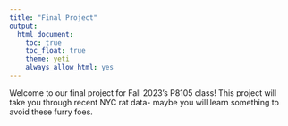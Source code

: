 ```yaml
---
title: "Final Project"
output:
  html_document:
    toc: true
    toc_float: true
    theme: yeti
    always_allow_html: yes
---
```


Welcome to our final project for Fall 2023's P8105 class! This project will take you through recent NYC rat data- maybe you will learn something to avoid these furry foes.